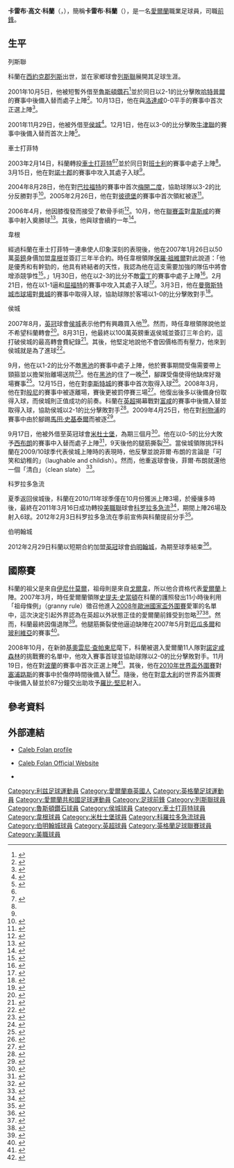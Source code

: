 {{noteta|G1=足球|G2=英超|G3=FAcup|G4=列斯聯
|T=zh-hans:卡雷伯·富兰; zh-hk:卡雷布·科蘭;
|1=zh-hans:卡雷伯·富兰; zh-hk:卡雷布·科蘭;
|2=zh-hans:富兰; zh-hk:科蘭;
|3=zh-hans:卡雷伯·科尔曼·富兰; zh-hk:卡雷布·高文·科蘭;
|4=zh-hans:鲁什登钻石; zh-hk:魯斯頓鑽石;
|5=zh-hans:马丁·斯科特尔;zh-hk:馬田·史基泰爾;zh-tw:馬丁·斯科特爾;
|6=zh-hans:吉奥瓦尼·特拉帕托尼; zh-hk:基奧雲尼·查帕東尼;
}}
{{Infobox Football biography
| playername           = 卡雷布·科蘭<br>''Caleb Folan''
| image                = [[File:Caleb_Folan.jpg|220px]]
| fullname             = Caleb Colman Folan<ref name="PFA 213">{{en}}{{cite book
 | last = Hugman
 | first = Barry J.
 | title = The PFA Premier & Football League Players' Records 1946-2005
 | publisher = Queen Anne Press
 | year = 2005
 | page = 213
 | isbn = 1852916656 }}</ref>
| dateofbirth          = {{birth date and age|1982|10|26|df=y}}<ref name="PFA 213"/>
| cityofbirth          = [[列斯|列斯]]
| countryofbirth       = [[英格蘭|英格蘭]]
| height               = {{height|ft=6|in=2}}
| position             = [[前鋒_(足球)|前鋒]]
| currentclub          = 
| clubnumber           = 
| youthyears           = 1999–2001
| youthclubs           = [[列斯聯足球會|列斯聯]]
| years                = 2001–2003<br>2001<br>2001<br>2003–2007<br>2007<br>2007–2011<br>2009<br>2011<br>2012<br>2013
| clubs                =  [[列斯聯足球會|列斯聯]]<br>→ [[魯斯頓鑽石足球會|魯斯頓鑽石]]<br>→ [[侯城足球會|侯城]]<br>[[車士打菲特足球會|車士打菲特]]<br>[[韋根足球會|韋根]]<br>[[侯城足球會|侯城]]<br> → [[米杜士堡足球會|米杜士堡]]<br>[[科罗拉多急流|科罗拉多急流]]<br>[[伯明翰足球會|伯明翰城]]<br>[[瓜拉登嘉楼T队|瓜拉登嘉楼T队]]
| caps(goals)          = {{0|00}}0 ({{0}}0)<br>{{0|00}}6 ({{0}}0)<br>{{0|00}}1 ({{0}}0)<br>102 (15)<br>{{0}}15 ({{0}}2)<br>{{0}}58 (12)<br>{{0|00}}1 ({{0}}0)<br>{{0}}26 ({{0}}6)<br>{{0|00}}0 ({{0}}0)<br>{{0|00}}0 ({{0}}0)
| nationalyears        = 2008–
| nationalteam         = [[愛爾蘭國家足球隊|愛爾蘭]]
| nationalcaps(goals)  = {{0|00}}7 ({{0}}0)
| pcupdate             = 2012年3月5日 (一) 06:40 (UTC)
| ntupdate             = 00:01, 28 December 2009 (UTC)
}}
'''卡雷布·高文·科蘭'''（{{lang-en|'''Caleb Colman Folan'''}}，{{bd|1982年|10月26日|catIdx=Folan, Caleb}}），簡稱'''卡雷布·科蘭'''（{{lang-en|'''Caleb Folan'''}}），是一名[[愛爾蘭|愛爾蘭]]職業足球員，司職[[前鋒_(足球)|前鋒]]。

==生平==
;列斯聯
科蘭在[[西約克郡|西約克郡]][[列斯|列斯]]出世，並在家鄉球會[[列斯聯足球會|列斯聯]]展開其足球生涯。

2001年10月5日，他被短暫外借至[[魯斯頓鑽石足球會|魯斯頓鑽石]]<ref name="Caleb Folan Bio">{{en}}{{cite news
| title = Caleb Folan Bio
| url = http://soccernet.espn.go.com/players/profile?id=14904&cc=4716
| publisher = ESPN
| date = 2001-10-05
| accessdate = 2010-03-15
| archive-date = 2010-04-02
| archive-url = https://web.archive.org/web/20100402233038/http://soccernet.espn.go.com/players/profile?id=14904&cc=4716
| dead-url = no
}}</ref>並於同日以2-1的比分擊敗[[哈特普爾足球會|哈特普爾]]的賽事中後備入替而處子上陣<ref>{{en}}{{cite news
| title =Rushden & D v Hartlepool Match facts
| url = http://www.guardian.co.uk/football/match/243912
| publisher = Guardian
| date = 2001-10-05
| accessdate = 2010-03-15}}</ref>。10月13日，他在與[[洛達咸足球會|洛達咸]]0-0平手的賽事中首次正選上陣<ref>{{en}}{{cite news
| title =Rochdale v Rushden & D Match facts
| url = http://www.guardian.co.uk/football/match/241090
| publisher = Guardian
| date = 2001-10-13
| accessdate = 2010-03-15}}</ref>。

2001年11月29日，他被外借至[[侯城足球會|侯城]]<ref>{{en}}{{cite news
| title = Little's Sneekes hopes
| url = http://news.bbc.co.uk/sport2/hi/football/teams/h/hull_city/1703809.stm
| publisher = BBC Sport
| date = 2001-12-11
| accessdate = 2010-03-15
| archive-date = 2016-03-07
| archive-url = https://web.archive.org/web/20160307193614/http://news.bbc.co.uk/sport2/hi/football/teams/h/hull_city/1703809.stm
| dead-url = no
}}</ref>。12月1日，他在以3-0的比分擊敗[[牛津聯足球會|牛津聯]]的賽事中後備入替而首次上陣<ref>{{en}}{{cite news
| title = Caleb Folan
| url = http://www.sporting-heroes.net/football-heroes/displayhero_club.asp?HeroID=39975
| publisher = Sporting-heroes
| date = 2001-12-01
| accessdate = 2010-03-15}}</ref>。

;車士打菲特
2003年2月14日，科蘭轉投[[車士打菲特足球會|車士打菲特]]<ref name="PFA 213"/><ref>{{en}}{{cite news
| title = Chesterfield sign Folan
| url = http://news.bbc.co.uk/sport2/hi/football/teams/c/chesterfield/2760813.stm
| publisher = BBC Sport
| date = 2003-02-14
| accessdate = 2010-03-15
| archive-date = 2020-09-04
| archive-url = https://web.archive.org/web/20200904024158/http://news.bbc.co.uk/sport2/hi/football/teams/c/chesterfield/2760813.stm
| dead-url = no
}}</ref>並於同日對[[班士利足球會|班士利]]的賽事中處子上陣<ref name="Caleb Folan Bio"/>。3月15日，他在對[[諾士郡足球會|諾士郡]]的賽事中攻入其處子入球<ref name="Caleb Folan Bio"/>。

2004年8月28日，他在對[[巴拉福特足球會|巴拉福特]]的賽事中首次[[梅開二度|梅開二度]]，協助球隊以3-2的比分反勝對手<ref>{{en}}{{cite news
 |title      = Bradford City vs Chesterfield
 |url        = http://www.bradfordcityfc.co.uk/page/MatchReport/0,,10266~26771,00.html
 |publisher  = 巴拉福特
 |date       = 2004-08-28
 |accessdate = 2010-03-15
}}{{dead link|date=2018年5月 |bot=InternetArchiveBot |fix-attempted=yes }}</ref>。2005年2月26日，他在對[[彼德堡聯足球會|彼德堡]]的賽事中首次領紅被逐<ref>{{en}}{{cite news
| title =Chesterfield v Peterborough Match facts
| url = http://www.guardian.co.uk/football/match/592051
| publisher = Guardian
| date = 2005-02-26
| accessdate = 2010-03-15}}</ref>。

2006年4月，他因膝復發而接受了軟骨手術<ref name="Folan undergoes cartilage surgery">{{en}}{{cite news
| title = Folan undergoes cartilage surgery
| url = http://news.bbc.co.uk/sport1/hi/football/teams/c/chesterfield/4951874.stm
| publisher = BBC Sport
| date = 2006-04-27
| accessdate = 2007-08-04}}</ref>。10月，他在[[英格蘭聯賽盃|聯賽盃]]對[[韋斯咸足球會|韋斯咸]]的賽事中射入奠勝球<ref name="Chesterfield 2-1 West Ham">{{en}}{{cite news
| title = Chesterfield 2-1 West Ham
| url = http://news.bbc.co.uk/sport1/hi/football/league_cup/6072626.stm
| publisher = BBC Sport
| date = 2006-10-24
| accessdate = 2007-08-04
| archive-date = 2008-12-10
| archive-url = https://web.archive.org/web/20081210135522/http://news.bbc.co.uk/sport1/hi/football/league_cup/6072626.stm
| dead-url = no
}}</ref>。其後，他與球會續約一年<ref name="Folan agrees one-year extension">{{en}}{{cite news
| title = Folan agrees one-year extension
| url = http://news.bbc.co.uk/sport1/hi/football/teams/c/chesterfield/6103968.stm
| publisher = BBC Sport
| date = 2006-10-31
| accessdate = 2007-08-04}}</ref>。

;韋根
經過科蘭在車士打菲特一連串使人印象深刻的表現後，他在2007年1月26日以50萬[[英鎊|英鎊]]身價加盟[[韋根足球會|韋根]]並簽訂三年半合約。時任韋根領隊[[保羅·祖維爾|保羅·祖維爾]]對此說道：「他是優秀和有幹勁的，他具有終結者的天性，我認為他在這支需要加強的隊伍中將會增添競爭性<ref name="Striker Folan secures Wigan move">{{en}}{{cite news
| title = Striker Folan secures Wigan move
| url = http://news.bbc.co.uk/sport1/hi/football/teams/w/wigan_athletic/6302089.stm
| publisher = BBC Sport
| date = 2007-01-26
| accessdate = 2007-01-27}}</ref>。」1月30日，他在以2-3的比分不敵[[雷丁足球會|雷丁]]的賽事中處子上陣<ref name="Reading 3-2 Wigan">{{en}}{{cite news
| first = Nathan
| last = Mercer
| title = Reading 3-2 Wigan
| url = http://news.bbc.co.uk/sport1/hi/football/eng_prem/6309077.stm
| publisher = BBC Sport
| date = 2007-01-30
| accessdate = 2009-09-20
| archive-date = 2007-02-20
| archive-url = https://web.archive.org/web/20070220121500/http://news.bbc.co.uk/sport1/hi/football/eng_prem/6309077.stm
| dead-url = no
}}</ref>。2月21日，他在以1-1逼和[[屈福特足球會|屈福特]]的賽事中攻入其處子入球<ref name="Watford 1-1 Wigan">{{en}}{{cite news
| title = Watford 1-1 Wigan
| url = http://news.bbc.co.uk/sport1/hi/football/eng_prem/6371327.stm
| publisher = BBC Sport
| date = 2007-02-21
| accessdate = 2007-08-04
| archive-date = 2007-03-10
| archive-url = https://web.archive.org/web/20070310233009/http://news.bbc.co.uk/sport1/hi/football/eng_prem/6371327.stm
| dead-url = no
}}</ref>。3月3日，他在[[曼徹斯特城市球場|曼徹斯特城市球場]]對[[曼城足球會|曼城]]的賽事中取得入球，協助球隊於客場以1-0的比分擊敗對手<ref name="Man City 0-1 Wigan">{{en}}{{cite news
| title = Man City 0-1 Wigan
| url = http://news.bbc.co.uk/sport1/hi/football/eng_prem/6392445.stm
| publisher = BBC Sport
| date = 2007-03-03
| accessdate = 2007-08-04
| archive-date = 2007-03-25
| archive-url = https://web.archive.org/web/20070325015940/http://news.bbc.co.uk/sport1/hi/football/eng_prem/6392445.stm
| dead-url = no
}}</ref>。

;侯城
2007年8月，[[英格蘭足球冠軍聯賽|英冠]]球會[[侯城足球會|侯城]]表示他們有興趣買入他<ref name="Tigers tracking Okocha and Folan">{{en}}{{cite news
| title = Tigers tracking Okocha and Folan
| url = http://news.bbc.co.uk/sport1/hi/football/teams/h/hull_city/6967344.stm
| publisher = BBC Sport
| date = 2007-08-28
| accessdate = 2007-08-28}}</ref>。然而，時任韋根領隊{{Link-en|基斯·赫捷斯|Chris Hutchings}}說他並不希望科蘭轉會<ref name="Wigan want to keep Folan">{{en}}{{cite news
| title = Wigan want to keep Folan
| url = http://www.skysports.com/story/0,19528,11688_2693265,00.html
| publisher = Sky Sports
| date = 2007-08-29
| accessdate = 2007-08-29
| archive-date = 2016-06-01
| archive-url = https://web.archive.org/web/20160601151206/http://www.skysports.com/story/0,19528,11688_2693265,00.html
| dead-url = no
}}</ref>。8月31日，他最終以100萬英鎊重返侯城並簽訂三年合約，這打破侯城的最高轉會費紀錄<ref name="Hull break record to land Folan">{{en}}{{cite news
| title = Hull break record to land Folan
| url = http://news.bbc.co.uk/sport1/hi/football/teams/h/hull_city/6972013.stm
| publisher = BBC Sport
| date = 2007-08-31
| accessdate = 2007-08-31}}</ref>。其後，他堅定地說他不會因價格而有壓力，他來到侯城就是為了進球<ref name="Folan Will Concentrate On Football">{{en}}{{cite news 
 |title=Folan Will Concentrate On Football 
 |url=http://www.hullcityafc.premiumtv.co.uk/page/NewsDetail/0,,10338~1103174,00.html 
 |publisher=Hull City A.F.C. 
 |date=2007-08-31 
 |accessdate=2007-09-02 
 |deadurl=yes 
 |archiveurl=https://web.archive.org/web/20120301012450/http://www.hullcityafc.net/page/NewsDetail/0%2C%2C10338~1103174%2C00.html 
 |archivedate=2012-03-01 
 }}</ref>。

9月，他在以1-2的比分不敵[[黑池足球會|黑池]]的賽事中處子上陣，他於賽事期間受傷需要帶上頸箍並以擔架抬離場送院<ref name="Blackpool 2-1 Hull">{{en}}{{cite news
| title = Blackpool 2-1 Hull
| url = http://news.bbc.co.uk/sport1/hi/football/eng_div_1/6963691.stm
| publisher = BBC Sport
| date = 2007-09-03
| accessdate = 2007-09-03}}</ref>。他在[[黑池|黑池]]的{{Link-en|維多利亞醫院 (黑池)|Victoria Hospital (Blackpool)|維多利亞醫院}}住了一晚<ref name="Folan recovering from head injury">{{en}}{{cite news
| title = Folan recovering from head injury
| url = http://news.bbc.co.uk/sport1/hi/football/teams/h/hull_city/6977624.stm
| publisher = BBC Sport
| date = 2007-09-04
| accessdate = 2007-09-04}}</ref>，腳踝受傷使得他缺席好幾場賽事<ref name="ankle">{{en}}{{cite news 
 |title=Brown backs Folan to shine 
 |url=http://www.hullcityafc.premiumtv.co.uk/page/NewsDetail/0,,10338~1156990,00.html 
 |publisher=Hull City A.F.C. 
 |date=2007-11-05 
 |accessdate=2008-03-11 
 |deadurl=yes 
 |archiveurl=https://web.archive.org/web/20120314154931/http://www.hullcityafc.net/page/NewsDetail/0%2C%2C10338~1156990%2C00.html 
 |archivedate=2012-03-14 
 }}</ref>。12月15日，他在對[[李斯特城足球會|李斯特城]]的賽事中首次取得入球<ref>{{en}}{{cite news
| title = Hull City v Leicester City Match facts
| url = http://www.guardian.co.uk/football/match/1047912
| publisher = Guardian
| date = 2007-12-15
| accessdate = 2010-03-15
| archive-date = 2008-05-11
| archive-url = https://web.archive.org/web/20080511094058/http://www.guardian.co.uk/football/match/1047912
| dead-url = no
}}</ref>。2008年3月，他在對[[般尼足球會|般尼]]的賽事中被逐離場，賽後更被罰停賽三場<ref name="redcard">{{en}}{{cite news
| title = Hull 2-0 Burnley
| url = http://news.bbc.co.uk/sport1/hi/football/eng_div_1/7272644.stm
| publisher = BBC Sport
| date = 2008-03-04
| accessdate = 2008-03-11
| archive-date = 2008-03-09
| archive-url = https://web.archive.org/web/20080309005948/http://news.bbc.co.uk/sport1/hi/football/eng_div_1/7272644.stm
| dead-url = no
}}</ref>。他復出後多以後備身份取得入球，而侯城則正值成功的前奏。科蘭在[[英格蘭足球超級聯賽|英超]]揭幕戰對[[富咸足球會|富咸]]的賽事中後備入替並取得入球，協助侯城以2-1的比分擊敗對手<ref name="Hull City 2-1 Fulham">{{en}}{{cite news
| first = John
| last = May
| title = Hull City 2-1 Fulham
| url = http://news.bbc.co.uk/sport1/hi/football/eng_prem/7551167.stm
| publisher = BBC Sport
| date = 2008-08-16
| accessdate = 2009-09-20
| archive-date = 2008-08-28
| archive-url = https://web.archive.org/web/20080828072416/http://news.bbc.co.uk/sport1/hi/football/eng_prem/7551167.stm
| dead-url = no
}}</ref>。2009年4月25日，他在對[[利物浦足球會|利物浦]]的賽事中由於腳踢[[馬田·史基泰爾|馬田·史基泰爾]]而被逐<ref name="Hull 1-3 Liverpool">{{en}}{{cite news
| first = Mandeep
| last = Sanghera
| title = Hull 1-3 Liverpool
| url = http://news.bbc.co.uk/sport1/hi/football/eng_prem/8000571.stm
| publisher = BBC Sport
| date = 2009-04-25
| accessdate = 2009-09-20
| archive-date = 2009-04-27
| archive-url = https://web.archive.org/web/20090427084719/http://news.bbc.co.uk/sport1/hi/football/eng_prem/8000571.stm
| dead-url = no
}}</ref>。

9月17日，他被外借至英冠球會[[米杜士堡足球會|米杜士堡]]，為期三個月<ref name="Folan seals Middlesbrough switch">{{en}}{{cite news
| title = Folan seals Middlesbrough switch
| url = http://news.bbc.co.uk/sport1/hi/football/teams/m/middlesbrough/8261080.stm
| publisher = BBC Sport
| date = 2009-09-17
| accessdate = 2009-09-17}}</ref>。他在以0-5的比分大敗予[[西布朗足球會|西布朗]]的賽事中入替而處子上陣<ref name="Middlesbrough   0 - 5   West Brom">{{en}}{{cite news
| title = Middlesbrough   0 - 5   West Brom
| url = http://news.bbc.co.uk/sport1/hi/football/eng_div_1/8251605.stm
| publisher = BBC Sport
| date = 2009-09-19
| accessdate = 2009-09-20
| archive-date = 2012-05-08
| archive-url = https://www.webcitation.org/67VEwOQhH?url=http://news.bbc.co.uk/sport2/hi/football/eng_div_1/8251605.stm
| dead-url = no
}}</ref>，9天後他的腿筋撕裂<ref>{{en}}{{cite news
| title = Folan blow for Boro
| url = http://www.skysports.com/story/0,19528,11095_5589931,00.html
| publisher = Sky Sports
| date = 2009-09-28
| accessdate = 2009-12-23
| archive-date = 2017-02-27
| archive-url = https://web.archive.org/web/20170227063704/http://www.skysports.com/story/0,19528,11095_5589931,00.html
| dead-url = no
}}</ref>。當侯城領隊{{Link-en|菲爾·布朗|Phil Brown}}挑評科蘭在2009/10球季代表侯城上陣時的表現時，他反擊並說菲爾·布朗的言論是「可笑和幼稚的」（laughable and childish）。然而，他重返球會後，菲爾·布朗就還他一個「清白」（clean slate） <ref>{{en}}{{cite news
| title = Folan offered Tigers lifeline
| url = http://www.skysports.com/story/0,19528,11095_5765745,00.html
| publisher = Sky Sports
| date = 2009-12-11
| accessdate = 2009-12-23
| archive-date = 2017-02-27
| archive-url = https://web.archive.org/web/20170227063702/http://www.skysports.com/story/0,19528,11095_5765745,00.html
| dead-url = no
}}</ref>。

;科罗拉多急流
夏季返回侯城後，科蘭在2010/11年球季僅在10月份獲派上陣3場，於擾攘多時後，最終在2011年3月16日成功轉投[[美國職業足球大聯盟|美職聯]]球會[[科罗拉多急流|科罗拉多急流]]<ref>{{cite news |language=en |url=http://www.skysports.com/story/0,19528,12875_6817689,00.html |title=Folan seals Rapids switch |publisher=''Sky Sports'' |date=2011-03-16 |accessdate=2011-03-17 |archive-date=2016-03-09 |archive-url=https://web.archive.org/web/20160309155723/http://www.skysports.com/story/0,19528,12875_6817689,00.html |dead-url=no }}</ref>，期間上陣26場及射入6球。2012年2月3日科罗拉多急流在季前宣佈與科蘭提前分手<ref>{{cite news |language=en |url=http://www.coloradorapids.com/news/2012/02/rapids-and-forward-caleb-folan-mutually-part-ways |title=Rapids and forward Caleb Folan mutually part ways |publisher=[[科罗拉多急流|''coloradorapids.com'']] |date=2012-02-03 |accessdate=2012-03-05 }}{{Dead link}}</ref>。

;伯明翰城
2012年2月29日科蘭以短期合約加盟[[英冠|英冠]]球會[[伯明翰足球會|伯明翰城]]，為期至球季結束<ref>{{cite news |language=en |url=http://www.bbc.co.uk/sport/0/football/17210390 |title=Birmingham City sign Ramage, Folan & Hughton |publisher=''[[BBC_Sport|BBC Sport]]'' |date=2012-02-29 |accessdate=2012-03-05 |archive-date=2012-09-05 |archive-url=https://web.archive.org/web/20120905075524/http://www.bbc.co.uk/sport/0/football/17210390 |dead-url=no }}</ref>。

==國際賽==
科蘭的祖父是來自[[伊尼什莫爾|伊尼什莫爾]]，祖母則是來自[[戈爾韋|戈爾韋]]，所以他合資格代表[[愛爾蘭國家足球隊|愛爾蘭]]上陣。2007年3月，時任愛爾蘭領隊[[史提夫·史當頓|史提夫·史當頓]]在科蘭的護照發出11小時後利用「祖母條例」（granny rule）徵召他進入[[2008年歐洲國家盃外圍賽|2008年歐洲國家盃外圍賽]]愛軍的名單中，這次決定引起外界認為在英超以外狀態正佳的愛爾蘭前鋒受到忽略<ref name="
Staunton uses granny rule to draft in Folan">{{en}}{{cite news
| title = Keogh comes in for injured Folan
| url = http://www.independent.ie/sport/soccer/staunton-uses-granny-rule-to-draft-in-folan-50059.html
| publisher = ''Irish Independent''
| date = 2007-03-16
| accessdate = 2008-10-15
| archive-date = 2012-10-26
| archive-url = https://web.archive.org/web/20121026090118/http://www.independent.ie/sport/soccer/staunton-uses-granny-rule-to-draft-in-folan-50059.html
| dead-url = no
}}</ref><ref name="
Strikers need Premiership exposure – Stan">{{en}}{{cite news 
 |title=Strikers need Premiership exposure – Stan 
 |url=http://www.eleven-a-side.com/boysingreen/news.asp?n=26937 
 |publisher=Eleven-A-Side.com 
 |date=2007-03-16 
 |accessdate=2008-10-15 
 |deadurl=yes 
 |archiveurl=https://web.archive.org/web/20090704204714/http://www.eleven-a-side.com/boysingreen/news.asp?n=26937 
 |archivedate=2009-07-04 
 }}</ref>。然而，科蘭最終因傷退隊<ref name="Keogh comes in for injured Folan">{{en}}{{cite news
| title = Keogh comes in for injured Folan
| url = http://news.bbc.co.uk/sport1/hi/football/internationals/6456103.stm
| publisher = BBC Sport
| date = 2007-03-18
| accessdate = 2007-08-04
| archive-date = 2007-03-29
| archive-url = https://web.archive.org/web/20070329164805/http://news.bbc.co.uk/sport1/hi/football/internationals/6456103.stm
| dead-url = no
}}</ref>。他腿筋撕裂使他逼迫缺陣在2007年5月對[[厄瓜多爾國家足球隊|厄瓜多爾]]和[[玻利維亞國家足球隊|玻利維亞]]的賽事<ref name="Republic squad hit by withdrawals ">{{en}}{{cite web
| title = Republic squad hit by withdrawals
| url = http://news.bbc.co.uk/sport2/hi/football/internationals/6661899.stm
| publisher = BBC Sport
| date = 2007-05-16
| accessdate = 2008-10-15
| archive-date = 2017-07-11
| archive-url = https://web.archive.org/web/20170711085545/http://news.bbc.co.uk/sport2/hi/football/internationals/6661899.stm
| dead-url = no
}}</ref>。

2008年10月，在新帥[[基奧雲尼·查帕東尼|基奧雲尼·查帕東尼]]麾下，科蘭被選入愛爾蘭11人隊對[[諾定咸森林足球會|諾定咸森林]]的挑戰賽的名單中，他攻入賽事首球並協助球隊以2-0的比分擊敗對手。11月19日，他在對[[波蘭國家足球隊|波蘭]]的賽事中首次正選上陣<ref>{{en}}{{cite news
| title = Republic of Ireland 2-3 Poland
| url = http://news.bbc.co.uk/sport2/hi/football/internationals/7738673.stm
| publisher = BBC Sport
| date = 2008-11-19
| accessdate = 2010-03-15
| archive-date = 2019-12-10
| archive-url = https://web.archive.org/web/20191210193250/http://news.bbc.co.uk/sport2/hi/football/internationals/7738673.stm
| dead-url = no
}}</ref>。其後，他在[[2010年世界盃外圍賽|2010年世界盃外圍賽]]對[[塞浦路斯國家足球隊|塞浦路斯]]的賽事中於傷停時間後備入替<ref name="Republic of Ireland XI score in each half to defeat Nottingham Forest 2-0">{{en}}{{cite web
| title = Republic of Ireland XI score in each half to defeat Nottingham Forest 2–0
| url = http://www.fai.ie/index.php?option=com_content&task=view&id=3680
| publisher = Football Association of Ireland
| date = 2008-10-09
| accessdate = 2008-10-15
| archive-date = 2016-03-21
| archive-url = https://web.archive.org/web/20160321095539/http://www.fai.ie/index.php?id=3680&option=com_content&task=view
| dead-url = no
}}</ref>。隨後，他在對[[意大利國家足球隊|意大利]]的世界盃外圍賽中後備入替並於87分鐘交出助攻予[[羅比·堅尼|羅比·堅尼]]射入。

==參考資料==
{{reflist|2}}

==外部連結==
*{{en}}[https://web.archive.org/web/20120210175107/http://www.hullcityafc.net/page/ProfilesDetail/0%2C%2C10338~19954%2C00.html Caleb Folan profile]
*{{en}}[http://www.calebfolan.com/ Caleb Folan Official Website] {{Wayback|url=http://www.calebfolan.com/ |date=20201127143632 }}
*{{en}}{{soccerbase|id=28492|name=卡雷布·科蘭}}

{{DEFAULTSORT:Folan, Caleb}}
[[Category:利兹足球運動員|Category:利兹足球運動員]]
[[Category:愛爾蘭裔英國人|Category:愛爾蘭裔英國人]]
[[Category:英格蘭足球運動員|Category:英格蘭足球運動員]]
[[Category:愛爾蘭共和國足球運動員|Category:愛爾蘭共和國足球運動員]]
[[Category:足球前鋒|Category:足球前鋒]]
[[Category:列斯聯球員|Category:列斯聯球員]]
[[Category:魯斯頓鑽石球員|Category:魯斯頓鑽石球員]]
[[Category:侯城球員|Category:侯城球員]]
[[Category:車士打菲特球員|Category:車士打菲特球員]]
[[Category:韋根球員|Category:韋根球員]]
[[Category:米杜士堡球員|Category:米杜士堡球員]]
[[Category:科羅拉多急流球員|Category:科羅拉多急流球員]]
[[Category:伯明翰城球員|Category:伯明翰城球員]]
[[Category:英超球員|Category:英超球員]]
[[Category:英格蘭足球聯賽球員|Category:英格蘭足球聯賽球員]]
[[Category:美職球員|Category:美職球員]]
